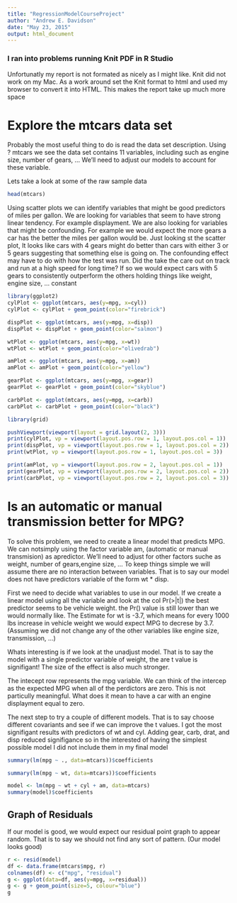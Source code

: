 ```yaml
---
title: "RegressionModelCourseProject"
author: "Andrew E. Davidson"
date: "May 23, 2015"
output: html_document
---
```

### I ran into problems running Knit PDF in R Studio
Unfortunatly my report is not formated as nicely as I might like. Knit did
not work on my Mac. As a work around set the Knit format to html and used my
browser to convert it into HTML. This makes the report take up much more space

# Explore the mtcars data set
Probably the most useful thing to do is read the data set description. Using
? mtcars we see the data set contains 11 variables, including such as engine size, number of gears, ... We'll need to adjust our models to account for these variable.

Lets take a look at some of the raw sample data
```r
head(mtcars)
```

Using scatter plots we can identify variables that might be good predictors of miles per gallon. We are looking for variables that seem to have strong linear tendency. For example displayment. We are also looking for variables that might be confounding. For example we would expect the more gears a car has the better the miles per gallon would be. Just looking st the scatter plot, It looks like cars with 4 gears might do better than cars with either 3 or 5 gears suggesting that something else is going on. The confounding effect may have to do with how the test was run. Did the take the care out on track and run at a high speed for long time? If so we would expect cars with 5 gears to consistently outperform the others holding things like weight, engine size, ... constant



```r
library(ggplot2)
cylPlot <- ggplot(mtcars, aes(y=mpg, x=cyl))
cylPlot <- cylPlot + geom_point(color="firebrick")

dispPlot <- ggplot(mtcars, aes(y=mpg, x=disp))
dispPlot <- dispPlot + geom_point(color="salmon")

wtPlot <- ggplot(mtcars, aes(y=mpg, x=wt))
wtPlot <- wtPlot + geom_point(color="olivedrab")

amPlot <- ggplot(mtcars, aes(y=mpg, x=am))
amPlot <- amPlot + geom_point(color="yellow")

gearPlot <- ggplot(mtcars, aes(y=mpg, x=gear))
gearPlot <- gearPlot + geom_point(color="skyblue")

carbPlot <- ggplot(mtcars, aes(y=mpg, x=carb))
carbPlot <- carbPlot + geom_point(color="black")

library(grid)

pushViewport(viewport(layout = grid.layout(2, 3)))
print(cylPlot, vp = viewport(layout.pos.row = 1, layout.pos.col = 1))
print(dispPlot, vp = viewport(layout.pos.row = 1, layout.pos.col = 2))
print(wtPlot, vp = viewport(layout.pos.row = 1, layout.pos.col = 3))

print(amPlot, vp = viewport(layout.pos.row = 2, layout.pos.col = 1))
print(gearPlot, vp = viewport(layout.pos.row = 2, layout.pos.col = 2))
print(carbPlot, vp = viewport(layout.pos.row = 2, layout.pos.col = 3))
```

# Is an automatic or manual transmission better for MPG?
To solve this problem, we need to create a linear model that predicts MPG. We can notsimply using the factor variable am, (automatic or manual transmision) as apredictor. We'll need to adjust for other factors suche as weight, number of gears,engine size, ... To keep things simple we will assume there are no interaction between variables. That is to say our model does not have predictors variable of the form wt * disp.

First we need to decide what variables to use in our model. If we create a 
linear model using all the variable and look at the col Pr(>|t|) the best predictor seems to be vehicle weight. the Pr() value is still lower than we would normally like. The Estimate for wt is -3.7, which means for every 1000 lbs increase in vehicle weight we would expect MPG to decrese by 3.7. (Assuming we did not change any of the other variables like engine size, transmission, ...)

Whats interesting is if we look at the unadjust model. That is to say the model with a single predictor variable of weight, the are t value is signifigant! The size of the effect is also much stronger.

The intecept row represents the mpg variable. We can think of the intercep as the expected MPG when all of the perdictors are zero. This is not particully meaningful. What does it mean to have a car with an engine displayment equal to zero.

The next step to try a couple of different models. That is to say choose different covariants and see if we can improve the t values. I got the most signifigant results with predictors of wt and cyl. Adding gear, carb, drat, and disp reduced signifigance so in the interested of having the simplest possible model I did not include them in my final model
```r
summary(lm(mpg ~ ., data=mtcars))$coefficients

summary(lm(mpg ~ wt, data=mtcars))$coefficients

model <- lm(mpg ~ wt + cyl + am, data=mtcars)
summary(model)$coefficients
```

## Graph of Residuals
If our model is good, we would expect our residual point graph to appear random.
That is to say we should not find any sort of pattern. (Our model looks good)
```r
r <- resid(model)
df <- data.frame(mtcars$mpg, r)
colnames(df) <- c("mpg", "residual")
g <- ggplot(data=df, aes(y=mpg, x=residual))
g <- g + geom_point(size=5, colour="blue")
g
```
